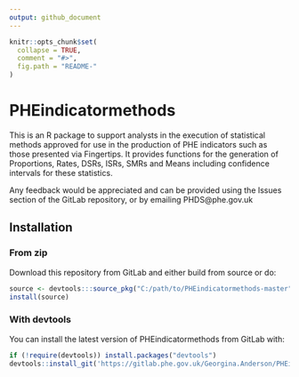 ```yaml
---
output: github_document
---
```


<!-- README.md is generated from README.Rmd. Please edit that file -->

```r
knitr::opts_chunk$set(
  collapse = TRUE,
  comment = "#>",
  fig.path = "README-"
)
```


# PHEindicatormethods

This is an R package to support analysts in the execution of statistical methods approved for use in the production of PHE indicators such as those presented via Fingertips.  It provides functions for the generation of Proportions, Rates, DSRs, ISRs, SMRs and Means including confidence intervals for these statistics.  

Any feedback would be appreciated and can be provided using the Issues section of the GitLab repository, or by emailing PHDS@phe.gov.uk

## Installation

### From zip

Download this repository from GitLab and either build from source or do:

```r
source <- devtools:::source_pkg("C:/path/to/PHEindicatormethods-master")
install(source)
```

### With devtools

You can install the latest version of PHEindicatormethods from GitLab with:

```r
if (!require(devtools)) install.packages("devtools")
devtools::install_git('https://gitlab.phe.gov.uk/Georgina.Anderson/PHEindicatormethods', build_vignettes=TRUE)
```
